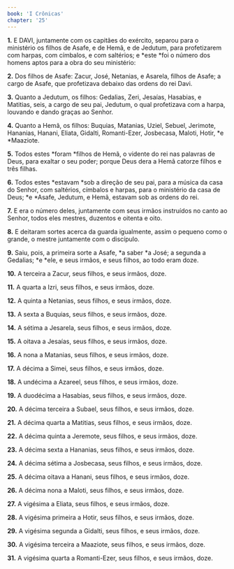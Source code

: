```yaml
---
book: 'I Crônicas'
chapter: '25'
---
```


**1.** E DAVI, juntamente com os capitães do exército, separou para o ministério os filhos de Asafe, e de Hemã, e de Jedutum, para profetizarem com harpas, com címbalos, e com saltérios; e *este *foi o número dos homens aptos para a obra do seu ministério:

**2.** Dos filhos de Asafe: Zacur, José, Netanias, e Asarela, filhos de Asafe; a cargo de Asafe, que profetizava debaixo das ordens do rei Davi.

**3.** Quanto a Jedutum, os filhos: Gedalias, Zeri, Jesaías, Hasabias, e Matitias, seis, a cargo de seu pai, Jedutum, o qual profetizava com a harpa, louvando e dando graças ao Senhor.

**4.** Quanto a Hemã, os filhos: Buquias, Matanias, Uziel, Sebuel, Jerimote, Hananias, Hanani, Eliata, Gidalti, Romanti-Ezer, Josbecasa, Maloti, Hotir, *e *Maaziote.

**5.** Todos estes *foram *filhos de Hemã, o vidente do rei nas palavras de Deus, para exaltar o seu poder; porque Deus dera a Hemã catorze filhos e três filhas.

**6.** Todos estes *estavam *sob a direção de seu pai, para a música da casa do Senhor, com saltérios, címbalos e harpas, para o ministério da casa de Deus; *e *Asafe, Jedutum, e Hemã, estavam sob as ordens do rei.

**7.** E era o número deles, juntamente com seus irmãos instruídos no canto ao Senhor, todos eles mestres, duzentos e oitenta e oito.

**8.** E deitaram sortes acerca da guarda igualmente, assim o pequeno como o grande, o mestre juntamente com o discípulo.

**9.** Saiu, pois, a primeira sorte a Asafe, *a saber *a José; a segunda a Gedalias; *e *ele, e seus irmãos, e seus filhos, ao todo eram doze.

**10.** A terceira a Zacur, seus filhos, e seus irmãos, doze.

**11.** A quarta a Izri, seus filhos, e seus irmãos, doze.

**12.** A quinta a Netanias, seus filhos, e seus irmãos, doze.

**13.** A sexta a Buquias, seus filhos, e seus irmãos, doze.

**14.** A sétima a Jesarela, seus filhos, e seus irmãos, doze.

**15.** A oitava a Jesaías, seus filhos, e seus irmãos, doze.

**16.** A nona a Matanias, seus filhos, e seus irmãos, doze.

**17.** A décima a Simei, seus filhos, e seus irmãos, doze.

**18.** A undécima a Azareel, seus filhos, e seus irmãos, doze.

**19.** A duodécima a Hasabias, seus filhos, e seus irmãos, doze.

**20.** A décima terceira a Subael, seus filhos, e seus irmãos, doze.

**21.** A décima quarta a Matitias, seus filhos, e seus irmãos, doze.

**22.** A décima quinta a Jeremote, seus filhos, e seus irmãos, doze.

**23.** A décima sexta a Hananias, seus filhos, e seus irmãos, doze.

**24.** A décima sétima a Josbecasa, seus filhos, e seus irmãos, doze.

**25.** A décima oitava a Hanani, seus filhos, e seus irmãos, doze.

**26.** A décima nona a Maloti, seus filhos, e seus irmãos, doze.

**27.** A vigésima a Eliata, seus filhos, e seus irmãos, doze.

**28.** A vigésima primeira a Hotir, seus filhos, e seus irmãos, doze.

**29.** A vigésima segunda a Gidalti, seus filhos, e seus irmãos, doze.

**30.** A vigésima terceira a Maaziote, seus filhos, e seus irmãos, doze.

**31.** A vigésima quarta a Romanti-Ezer, seus filhos, e seus irmãos, doze.